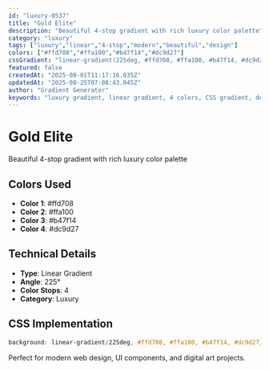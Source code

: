 ```yaml
---
id: "luxury-0537"
title: "Gold Elite"
description: "Beautiful 4-stop gradient with rich luxury color palette"
category: "luxury"
tags: ["luxury","linear","4-stop","modern","beautiful","design"]
colors: ["#ffd708","#ffa100","#b47f14","#dc9d27"]
cssGradient: "linear-gradient(225deg, #ffd708, #ffa100, #b47f14, #dc9d27)"
featured: false
createdAt: "2025-08-01T11:17:16.035Z"
updatedAt: "2025-08-25T07:08:43.045Z"
author: "Gradient Generator"
keywords: "luxury gradient, linear gradient, 4 colors, CSS gradient, design, #ffd708, #ffa100, #b47f14, #dc9d27"
---
```


# Gold Elite

Beautiful 4-stop gradient with rich luxury color palette

## Colors Used
- **Color 1**: #ffd708
- **Color 2**: #ffa100
- **Color 3**: #b47f14
- **Color 4**: #dc9d27

## Technical Details
- **Type**: Linear Gradient
- **Angle**: 225°
- **Color Stops**: 4
- **Category**: Luxury

## CSS Implementation
```css
background: linear-gradient(225deg, #ffd708, #ffa100, #b47f14, #dc9d27);
```

Perfect for modern web design, UI components, and digital art projects.
